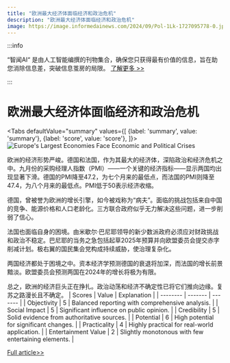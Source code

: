 ```yaml
---
title: "欧洲最大经济体面临经济和政治危机"
description: "欧洲最大经济体面临经济和政治危机"
image: https://image.informedainews.com/2024/09/Pol-1Lk-1727095778-0.jpg
---
```



:::info

“智闻AI“ 是由人工智能编撰的刊物集合，确保您只获得最有价值的信息，旨在助您消除信息差，突破信息茧房的局限。  [了解更多 >>](/)

:::

# 欧洲最大经济体面临经济和政治危机


<Tabs
	defaultValue="summary"
	values={[
	{label: 'summary', value: 'summary'},
	{label: 'score', value: 'score'},
]}>
<TabItem value="summary">
<img
  src="https://image.informedainews.com/2024/09/Pol-1Lk-1727095778-0.jpg"
  alt="Europe's Largest Economies Face Economic and Political Crises"
/>



欧洲的经济形势严峻。德国和法国，作为其最大的经济体，深陷政治和经济危机之中。九月份的采购经理人指数（PMI）——一个关键的经济指标——显示两国均出现显著下滑。德国的PMI降至47.2，为七个月来的最低点，而法国的PMI则降至47.4，为八个月来的最低点。PMI低于50表示经济收缩。

德国，曾被誉为欧洲的增长引擎，如今被戏称为“病夫”。面临的挑战包括来自中国的竞争、能源价格和人口老龄化。三方联合政府似乎无力解决这些问题，进一步削弱了信心。

法国也面临自身的困境。由米歇尔·巴尼耶领导的新少数派政府必须应对财政挑战和政治不稳定。巴尼耶的当务之急包括起草2025年预算并向欧盟委员会提交赤字削减计划。极右翼的国民集会党构成持续威胁，使治理复杂化。

两国经济都处于困境之中。资本经济学预测德国的衰退将加深，而法国的增长前景黯淡。欧盟委员会预测两国在2024年的增长将极为有限。

总之，欧洲的经济巨头正在挣扎。政治动荡和经济不确定性已将它们推向边缘。复苏之路漫长且不确定。
</TabItem>
<TabItem value="score">
	| Scores     | Value   | Explanation |
	| -------- | ------- | ------- |
	| Objectivity  | 5    | Balanced reporting with comprehensive analysis.    |
	| Social Impact | 5     | Significant influence on public opinion.    |
	| Credibility    | 5    | Solid evidence from authoritative sources.    |
	| Potential    | 6    | High potential for significant changes.    |
	| Practicality    | 4    | Highly practical for real-world application.    |
	| Entertainment Value    | 2    | Slightly monotonous with few entertaining elements.    |
</TabItem>
</Tabs>

[Full article>>](https://www.cnbc.com/2024/09/23/europe-adrift-without-a-rudder-as-france-and-germany-fight-crises.html)
